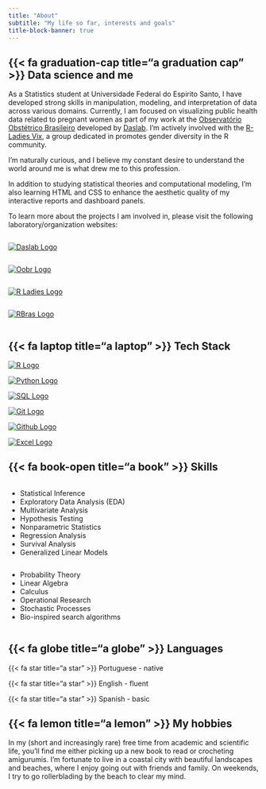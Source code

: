 ```yaml
---
title: "About"
subtitle: "My life so far, interests and goals"
title-block-banner: true
---
```


## {{< fa graduation-cap title="a graduation cap" >}} Data science and me

As a Statistics student at Universidade Federal do Espirito Santo, I have developed strong skills in manipulation, modeling, and interpretation of data across various domains. Currently, I am focused on visualizing public health data related to pregnant women as part of my work at the [Observatório Obstétrico Brasileiro](https://observatorioobstetricobr.org/) developed by [Daslab](https://daslab-ufes.github.io/). I'm actively involved with the [R-Ladies Vix](https://rladies.org/), a group dedicated in promotes gender diversity in the R community.

I'm naturally curious, and I believe my constant desire to understand the world around me is what drew me to this profession.

In addition to studying statistical theories and computational modeling, I'm also learning HTML and CSS to enhance the aesthetic quality of my interactive reports and dashboard panels.

To learn more about the projects I am involved in, please visit the following laboratory/organization websites:

::: {.column-container}
::: {.column}
[<img src="images/daslab_logo.png" alt="Daslab Logo" class="daslab_logo">](https://daslab-ufes.github.io/)
:::
  
::: {.column}
[<img src="images/oobr_logo.png" alt="Oobr Logo" class="oobr_logo">](https://observatorioobstetricobr.org/)
:::
:::

::: {.column-container}
::: {.column}
[<img src="images/r-ladiesvix_logo.png" alt="R Ladies Logo" class="rladies_logo">](https://rladies.org/)
:::
  
::: {.column}
[<img src="images/Rbras_2025_logo.png" alt="RBras Logo" class="rbras_logo">](https://www.rbras.org.br/)
:::
:::


## {{< fa laptop title="a laptop" >}} Tech Stack

::: {.column-container}
::: {.column1}
[<img src="images/R_logo.png" alt="R Logo" class="r_logo">](https://www.r-project.org/)
:::
  
::: {.column1}
[<img src="images/python_logo.png" alt="Python Logo" class="python_logo">](https://www.python.org/)
:::

::: {.column1}
[<img src="images/postgresql_logo.png" alt="SQL Logo" class="sql_logo">](https://www.postgresql.org/)
:::
:::

::: {.column-container}
::: {.column1}
[<img src="images/git_logo.png" alt="Git Logo" class="git_logo">](https://git-scm.com/)
:::
  
::: {.column1}
[<img src="images/github_logo.png" alt="Github Logo" class="github_logo">](https://www.python.org/)
:::

::: {.column1}
[<img src="images/excel_logo.png" alt="Excel Logo" class="excel_logo">](https://www.postgresql.org/)
:::
:::

## {{< fa book-open title="a book" >}} Skills

::: {.column-container}

::: {.column}
 - Statistical Inference
 - Exploratory Data Analysis (EDA)
 - Multivariate Analysis
 - Hypothesis Testing
 - Nonparametric Statistics
 - Regression Analysis
 - Survival Analysis
 - Generalized Linear Models
:::
  
::: {.column}
 - Probability Theory
 - Linear Algebra
 - Calculus
 - Operational Research
 - Stochastic Processes
 - Bio-inspired search algorithms
:::
:::


## {{< fa globe title="a globe" >}} Languages

{{< fa star title="a star" >}} Portuguese - native

{{< fa star title="a star" >}} English - fluent

{{< fa star title="a star" >}} Spanish - basic

## {{< fa lemon title="a lemon" >}} My hobbies

In my (short and increasingly rare) free time from academic and scientific life, you'll find me either picking up a new book to read or crocheting amigurumis. I’m fortunate to live in a coastal city with beautiful landscapes and beaches, where I enjoy going out with friends and family. On weekends, I try to go rollerblading by the beach to clear my mind.
